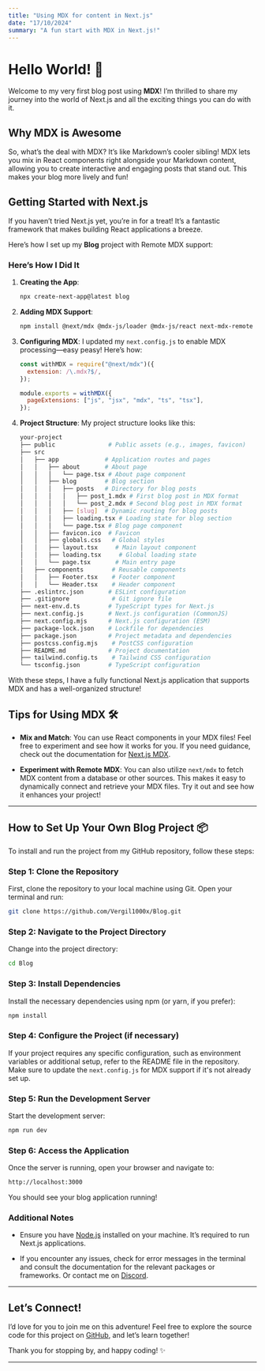 ```yaml
---
title: "Using MDX for content in Next.js"
date: "17/10/2024"
summary: "A fun start with MDX in Next.js!"
---
```


# Hello World! 🎉

Welcome to my very first blog post using **MDX**! I’m thrilled to share my journey into the world of Next.js and all the exciting things you can do with it.

## Why MDX is Awesome

So, what’s the deal with MDX? It’s like Markdown’s cooler sibling! MDX lets you mix in React components right alongside your Markdown content, allowing you to create interactive and engaging posts that stand out. This makes your blog more lively and fun!

## Getting Started with Next.js

If you haven’t tried Next.js yet, you’re in for a treat! It’s a fantastic framework that makes building React applications a breeze.

Here’s how I set up my **Blog** project with Remote MDX support:

### Here’s How I Did It

1. **Creating the App**:

   ```bash
   npx create-next-app@latest blog
   ```

2. **Adding MDX Support**:

   ```bash
   npm install @next/mdx @mdx-js/loader @mdx-js/react next-mdx-remote
   ```

3. **Configuring MDX**: I updated my `next.config.js` to enable MDX processing—easy peasy! Here’s how:

   ```javascript
   const withMDX = require("@next/mdx")({
     extension: /\.mdx?$/,
   });

   module.exports = withMDX({
     pageExtensions: ["js", "jsx", "mdx", "ts", "tsx"],
   });
   ```

4. **Project Structure**: My project structure looks like this:

   ```bash
   your-project
   ├── public               # Public assets (e.g., images, favicon)
   ├── src
   │   ├── app             # Application routes and pages
   │   │   ├── about       # About page
   │   │   │   └── page.tsx # About page component
   │   │   ├── blog        # Blog section
   │   │   │   ├── posts   # Directory for blog posts
   │   │   │   │   ├── post_1.mdx # First blog post in MDX format
   │   │   │   │   └── post_2.mdx # Second blog post in MDX format
   │   │   │   ├── [slug]  # Dynamic routing for blog posts
   │   │   │   ├── loading.tsx # Loading state for blog section
   │   │   │   └── page.tsx # Blog page component
   │   │   ├── favicon.ico  # Favicon
   │   │   ├── globals.css   # Global styles
   │   │   ├── layout.tsx     # Main layout component
   │   │   ├── loading.tsx     # Global loading state
   │   │   └── page.tsx       # Main entry page
   │   ├── components        # Reusable components
   │   │   ├── Footer.tsx    # Footer component
   │   │   └── Header.tsx    # Header component
   ├── .eslintrc.json       # ESLint configuration
   ├── .gitignore            # Git ignore file
   ├── next-env.d.ts        # TypeScript types for Next.js
   ├── next.config.js       # Next.js configuration (CommonJS)
   ├── next.config.mjs      # Next.js configuration (ESM)
   ├── package-lock.json    # Lockfile for dependencies
   ├── package.json         # Project metadata and dependencies
   ├── postcss.config.mjs    # PostCSS configuration
   ├── README.md            # Project documentation
   ├── tailwind.config.ts    # Tailwind CSS configuration
   └── tsconfig.json        # TypeScript configuration
   ```

With these steps, I have a fully functional Next.js application that supports MDX and has a well-organized structure!

## Tips for Using MDX 🛠️

- **Mix and Match**: You can use React components in your MDX files! Feel free to experiment and see how it works for you. If you need guidance, check out the documentation for [Next.js MDX](https://nextjs.org/docs/app/building-your-application/configuring/mdx).

- **Experiment with Remote MDX**: You can also utilize `next/mdx` to fetch MDX content from a database or other sources. This makes it easy to dynamically connect and retrieve your MDX files. Try it out and see how it enhances your project!

---

## How to Set Up Your Own Blog Project 📦

To install and run the project from my GitHub repository, follow these steps:

### Step 1: Clone the Repository

First, clone the repository to your local machine using Git. Open your terminal and run:

```bash
git clone https://github.com/Vergil1000x/Blog.git
```

### Step 2: Navigate to the Project Directory

Change into the project directory:

```bash
cd Blog
```

### Step 3: Install Dependencies

Install the necessary dependencies using npm (or yarn, if you prefer):

```bash
npm install
```

### Step 4: Configure the Project (if necessary)

If your project requires any specific configuration, such as environment variables or additional setup, refer to the README file in the repository. Make sure to update the `next.config.js` for MDX support if it's not already set up.

### Step 5: Run the Development Server

Start the development server:

```bash
npm run dev
```

### Step 6: Access the Application

Once the server is running, open your browser and navigate to:

```bash
http://localhost:3000
```

You should see your blog application running!

### Additional Notes

- Ensure you have [Node.js](https://nodejs.org/) installed on your machine. It’s required to run Next.js applications.

- If you encounter any issues, check for error messages in the terminal and consult the documentation for the relevant packages or frameworks. Or contact me on [Discord](https://github.com/Vergil1000x).

---

## Let’s Connect!

I’d love for you to join me on this adventure! Feel free to explore the source code for this project on [GitHub](https://github.com/Vergil1000x/Blog.git), and let’s learn together!

Thank you for stopping by, and happy coding! ✨

---
